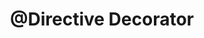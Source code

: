 ---
id: "angular_tf_med_016"
questionType: "TRUE_FALSE"
title: "@Directive Decorator"
statement: "@Directive is used to create custom directives in Angular."
difficulty: "MEDIUM"
category: "Angular"
correctAnswer: true
explanation: "@Directive defines behavior that can be attached to elements."
---